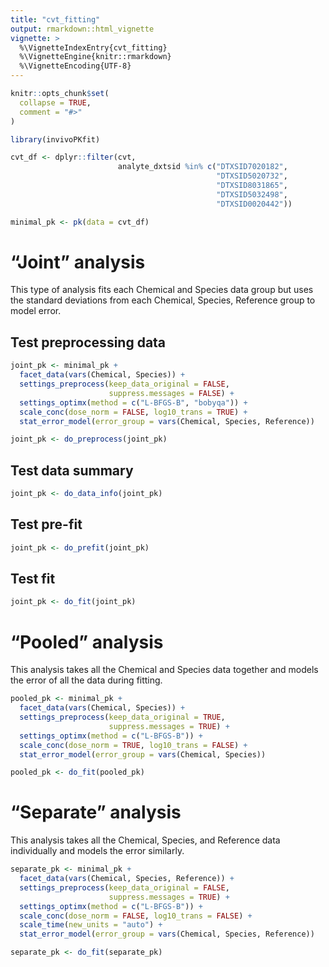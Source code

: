 ```yaml
---
title: "cvt_fitting"
output: rmarkdown::html_vignette
vignette: >
  %\VignetteIndexEntry{cvt_fitting}
  %\VignetteEngine{knitr::rmarkdown}
  %\VignetteEncoding{UTF-8}
---
```


```r
knitr::opts_chunk$set(
  collapse = TRUE,
  comment = "#>"
)
```

```r
library(invivoPKfit)
```


```r
cvt_df <- dplyr::filter(cvt,
                        analyte_dxtsid %in% c("DTXSID7020182",
                                              "DTXSID5020732",
                                              "DTXSID8031865",
                                              "DTXSID5032498",
                                              "DTXSID0020442"))

minimal_pk <- pk(data = cvt_df)
```



# "Joint" analysis
This type of analysis fits each Chemical and Species data group but uses the
standard deviations from each Chemical, Species, Reference group to model error.


## Test preprocessing data

```r
joint_pk <- minimal_pk +
  facet_data(vars(Chemical, Species)) +
  settings_preprocess(keep_data_original = FALSE,
                      suppress.messages = FALSE) +
  settings_optimx(method = c("L-BFGS-B", "bobyqa")) +
  scale_conc(dose_norm = FALSE, log10_trans = TRUE) +
  stat_error_model(error_group = vars(Chemical, Species, Reference)) 

joint_pk <- do_preprocess(joint_pk)
```

## Test data summary

```r
joint_pk <- do_data_info(joint_pk)
```

## Test pre-fit

```r
joint_pk <- do_prefit(joint_pk)
```

## Test fit

```r
joint_pk <- do_fit(joint_pk)
```


# "Pooled" analysis
This analysis takes all the Chemical and Species data together and models
the error of all the data during fitting.

```r
pooled_pk <- minimal_pk +
  facet_data(vars(Chemical, Species)) +
  settings_preprocess(keep_data_original = TRUE,
                      suppress.messages = TRUE) +
  settings_optimx(method = c("L-BFGS-B")) +
  scale_conc(dose_norm = TRUE, log10_trans = FALSE) +
  stat_error_model(error_group = vars(Chemical, Species)) 

pooled_pk <- do_fit(pooled_pk)
```

# "Separate" analysis
This analysis takes all the Chemical, Species, and Reference data individually
and models the error similarly.

```r
separate_pk <- minimal_pk +
  facet_data(vars(Chemical, Species, Reference)) +
  settings_preprocess(keep_data_original = FALSE,
                      suppress.messages = TRUE) +
  settings_optimx(method = c("L-BFGS-B")) +
  scale_conc(dose_norm = FALSE, log10_trans = FALSE) +
  scale_time(new_units = "auto") +
  stat_error_model(error_group = vars(Chemical, Species, Reference)) 

separate_pk <- do_fit(separate_pk)
```

